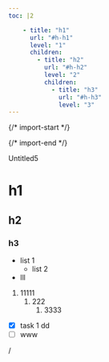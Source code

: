 ```yaml
---
toc: |2

    - title: "h1"
      url: "#h-h1"
      level: "1"
      children:
        - title: "h2"
          url: "#h-h2"
          level: "2"
          children:
            - title: "h3"
              url: "#h-h3"
              level: "3"
---
```


  {/* import-start */}
  
  {/* import-end */}
   
<STitle>
Untitled5
</STitle>

# h1

## h2

### h3

* list 1
  * list 2
* lll

1. 11111
   1. 222
      1. 3333

* [x] task 1 dd
* [ ] www

/
